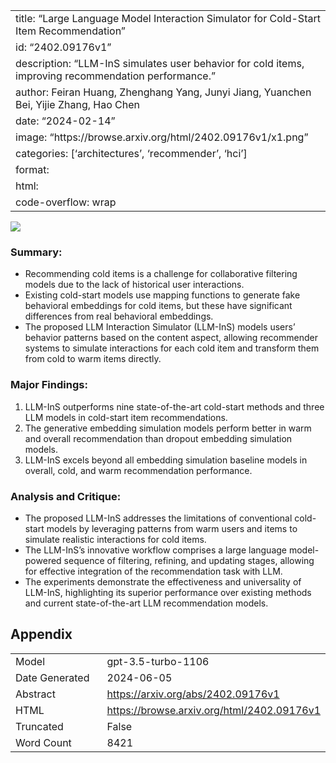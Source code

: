 
---
title: "Large Language Model Interaction Simulator for Cold-Start Item Recommendation"
id: "2402.09176v1"
description: "LLM-InS simulates user behavior for cold items, improving recommendation performance."
author: Feiran Huang, Zhenghang Yang, Junyi Jiang, Yuanchen Bei, Yijie Zhang, Hao Chen
date: "2024-02-14"
image: "https://browse.arxiv.org/html/2402.09176v1/x1.png"
categories: ['architectures', 'recommender', 'hci']
format:
  html:
    code-overflow: wrap
---

![](https://browse.arxiv.org/html/2402.09176v1/x1.png)

### **Summary:**
- Recommending cold items is a challenge for collaborative filtering models due to the lack of historical user interactions.
- Existing cold-start models use mapping functions to generate fake behavioral embeddings for cold items, but these have significant differences from real behavioral embeddings.
- The proposed LLM Interaction Simulator (LLM-InS) models users' behavior patterns based on the content aspect, allowing recommender systems to simulate interactions for each cold item and transform them from cold to warm items directly.

### **Major Findings:**
1. LLM-InS outperforms nine state-of-the-art cold-start methods and three LLM models in cold-start item recommendations.
2. The generative embedding simulation models perform better in warm and overall recommendation than dropout embedding simulation models.
3. LLM-InS excels beyond all embedding simulation baseline models in overall, cold, and warm recommendation performance.

### **Analysis and Critique:**
- The proposed LLM-InS addresses the limitations of conventional cold-start models by leveraging patterns from warm users and items to simulate realistic interactions for cold items.
- The LLM-InS's innovative workflow comprises a large language model-powered sequence of filtering, refining, and updating stages, allowing for effective integration of the recommendation task with LLM.
- The experiments demonstrate the effectiveness and universality of LLM-InS, highlighting its superior performance over existing methods and current state-of-the-art LLM recommendation models.

## Appendix

|          |          |
|----------|----------|
| Model     | gpt-3.5-turbo-1106       |
| Date Generated     | 2024-06-05       |
| Abstract | [https://arxiv.org/abs/2402.09176v1](https://arxiv.org/abs/2402.09176v1)        |
| HTML     | [https://browse.arxiv.org/html/2402.09176v1](https://browse.arxiv.org/html/2402.09176v1)       |
| Truncated       | False       |
| Word Count       | 8421       |